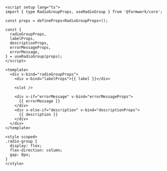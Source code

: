 ```vue
<script setup lang="ts">
import { type RadioGroupProps, useRadioGroup } from '@formwerk/core';

const props = defineProps<RadioGroupProps>();

const {
  radioGroupProps,
  labelProps,
  descriptionProps,
  errorMessageProps,
  errorMessage,
} = useRadioGroup(props);
</script>

<template>
  <div v-bind="radioGroupProps">
    <div v-bind="labelProps">{{ label }}</div>

    <slot />

    <div v-if="errorMessage" v-bind="errorMessageProps">
      {{ errorMessage }}
    </div>
    <div v-else-if="description" v-bind="descriptionProps">
      {{ description }}
    </div>
  </div>
</template>

<style scoped>
.radio-group {
  display: flex;
  flex-direction: column;
  gap: 8px;
}
</style>
```
